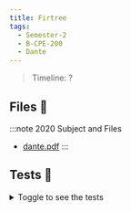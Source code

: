 ```yaml
---
title: Firtree
tags:
  - Semester-2
  - B-CPE-200
  - Dante
---
```

> Timeline: ?


## Files 📂

:::note 2020 Subject and Files
- [dante.pdf](https://github.com/Studio-17/Epitech-Subjects/raw/main/Semester-2/B-CPE-200/Dante/dante.pdf)
:::

## Tests 🤖
<details>
  <summary>Toggle to see the tests</summary>
  <div>
Yo
  </div>
</details>

